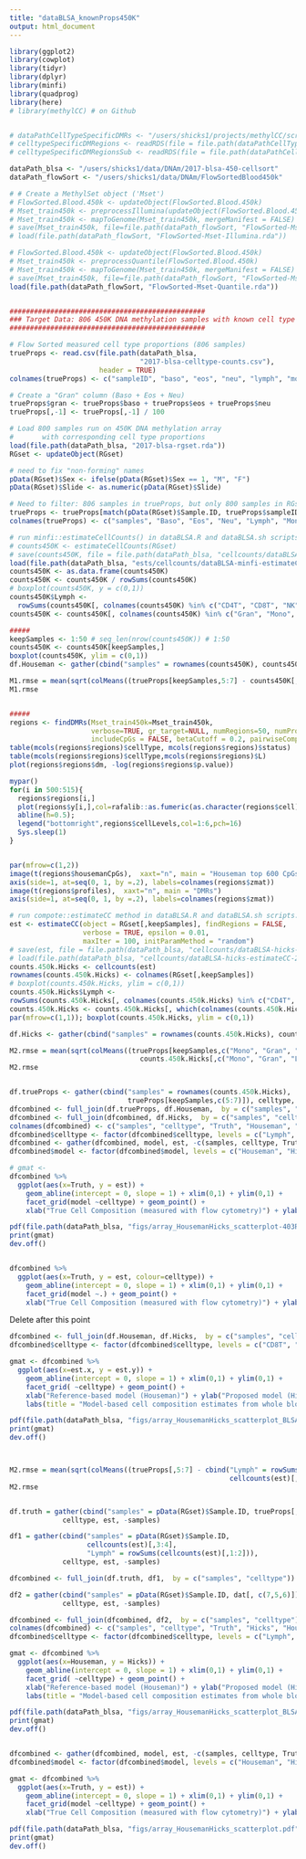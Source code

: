 ```yaml
---
title: "dataBLSA_knownProps450K"
output: html_document
---
```


```r
library(ggplot2)
library(cowplot)
library(tidyr)
library(dplyr)
library(minfi)
library(quadprog)
library(here)
# library(methylCC) # on Github


# dataPathCellTypeSpecificDMRs <- "/users/shicks1/projects/methylCC/scripts/data"
# celltypeSpecificDMRegions <- readRDS(file = file.path(dataPathCellTypeSpecificDMRs, "celltypeSpecificDMRegions.RDS"))
# celltypeSpecificDMRegionsSub <- readRDS(file = file.path(dataPathCellTypeSpecificDMRs, "celltypeSpecificDMRegionsSub.RDS"))

dataPath_blsa <- "/users/shicks1/data/DNAm/2017-blsa-450-cellsort"
dataPath_flowSort <- "/users/shicks1/data/DNAm/FlowSortedBlood450k"

# # Create a MethylSet object ('Mset')
# FlowSorted.Blood.450k <- updateObject(FlowSorted.Blood.450k) 
# Mset_train450k <- preprocessIllumina(updateObject(FlowSorted.Blood.450k))
# Mset_train450k <- mapToGenome(Mset_train450k, mergeManifest = FALSE)
# save(Mset_train450k, file=file.path(dataPath_flowSort, "FlowSorted-Mset-Illumina.rda"))
# load(file.path(dataPath_flowSort, "FlowSorted-Mset-Illumina.rda"))

# FlowSorted.Blood.450k <- updateObject(FlowSorted.Blood.450k)
# Mset_train450k <- preprocessQuantile(FlowSorted.Blood.450k)
# Mset_train450k <- mapToGenome(Mset_train450k, mergeManifest = FALSE)
# save(Mset_train450k, file=file.path(dataPath_flowSort, "FlowSorted-Mset-Quantile.rda"))
load(file.path(dataPath_flowSort, "FlowSorted-Mset-Quantile.rda"))


################################################
### Target Data: 806 450K DNA methylation samples with known cell type proportions
################################################

# Flow Sorted measured cell type proportions (806 samples)
trueProps <- read.csv(file.path(dataPath_blsa, 
                                "2017-blsa-celltype-counts.csv"), 
                      header = TRUE)
colnames(trueProps) <- c("sampleID", "baso", "eos", "neu", "lymph", "mono")

# Create a "Gran" column (Baso + Eos + Neu)
trueProps$gran <- trueProps$baso + trueProps$eos + trueProps$neu
trueProps[,-1] <- trueProps[,-1] / 100

# Load 800 samples run on 450K DNA methylation array 
#       with corresponding cell type proportions
load(file.path(dataPath_blsa, "2017-blsa-rgset.rda")) 
RGset <- updateObject(RGset) 

# need to fix "non-forming" names
pData(RGset)$Sex <- ifelse(pData(RGset)$Sex == 1, "M", "F")
pData(RGset)$Slide <- as.numeric(pData(RGset)$Slide)

# Need to filter: 806 samples in trueProps, but only 800 samples in RGset
trueProps <- trueProps[match(pData(RGset)$Sample.ID, trueProps$sampleID), ]
colnames(trueProps) <- c("samples", "Baso", "Eos", "Neu", "Lymph", "Mono", "Gran")

# run minfi::estimateCellCounts() in dataBLSA.R and dataBLSA.sh scripts. 
# counts450K <- estimateCellCounts(RGset)
# save(counts450K, file = file.path(dataPath_blsa, "cellcounts/dataBLSA-minfi-estimateCellCounts.RData"))
load(file.path(dataPath_blsa, "ests/cellcounts/dataBLSA-minfi-estimateCellCounts.RData"))
counts450K <- as.data.frame(counts450K)
counts450K <- counts450K / rowSums(counts450K)
# boxplot(counts450K, y = c(0,1))
counts450K$Lymph <- 
  rowSums(counts450K[, colnames(counts450K) %in% c("CD4T", "CD8T", "NK", "Bcell")])
counts450K <- counts450K[, colnames(counts450K) %in% c("Gran", "Mono", "Lymph")]

##### 
keepSamples <- 1:50 # seq_len(nrow(counts450K)) # 1:50
counts450K <- counts450K[keepSamples,]
boxplot(counts450K, ylim = c(0,1))
df.Houseman <- gather(cbind("samples" = rownames(counts450K), counts450K), celltype, est, -samples)

M1.rmse = mean(sqrt(colMeans((trueProps[keepSamples,5:7] - counts450K[,c(3,1,2)])^2)))
M1.rmse


##### 
regions <- findDMRs(Mset_train450k=Mset_train450k,
                    verbose=TRUE, gr_target=NULL, numRegions=50, numProbes=50,
                    includeCpGs = FALSE, betaCutoff = 0.2, pairwiseComparison=FALSE)
table(mcols(regions$regions)$cellType, mcols(regions$regions)$status)
table(mcols(regions$regions)$cellType,mcols(regions$regions)$L)
plot(regions$regions$dm, -log(regions$regions$p.value))

mypar()
for(i in 500:515){
  regions$regions[i,]
  plot(regions$y[i,],col=rafalib::as.fumeric(as.character(regions$cell)),main=i,ylim=c(0,1))
  abline(h=0.5); 
  legend("bottomright",regions$cellLevels,col=1:6,pch=16)
  Sys.sleep(1)
}


par(mfrow=c(1,2))
image(t(regions$housemanCpGs),  xaxt="n", main = "Houseman top 600 CpGs")
axis(side=1, at=seq(0, 1, by =.2), labels=colnames(regions$zmat))
image(t(regions$profiles),  xaxt="n", main = "DMRs")
axis(side=1, at=seq(0, 1, by =.2), labels=colnames(regions$zmat))

# run compote::estimateCC method in dataBLSA.R and dataBLSA.sh scripts. 
est <- estimateCC(object = RGset[,keepSamples], findRegions = FALSE, 
                  verbose = TRUE, epsilon = 0.01, 
                  maxIter = 100, initParamMethod = "random")
# save(est, file = file.path(dataPath_blsa, "cellcounts/dataBLSA-hicks-estimateCC.RData"))
# load(file.path(dataPath_blsa, "cellcounts/dataBLSA-hicks-estimateCC-208regions.RData"))
counts.450k.Hicks <- cellcounts(est)
rownames(counts.450k.Hicks) <- colnames(RGset[,keepSamples])
# boxplot(counts.450k.Hicks, ylim = c(0,1))
counts.450k.Hicks$Lymph <- 
rowSums(counts.450k.Hicks[, colnames(counts.450k.Hicks) %in% c("CD4T", "CD8T", "NK", "Bcell")])
counts.450k.Hicks <- counts.450k.Hicks[, which(colnames(counts.450k.Hicks) %in% c("Gran", "Mono", "Lymph"))]
par(mfrow=c(1,1)); boxplot(counts.450k.Hicks, ylim = c(0,1))

df.Hicks <- gather(cbind("samples" = rownames(counts.450k.Hicks), counts.450k.Hicks), celltype, est, -samples)

M2.rmse = mean(sqrt(colMeans((trueProps[keepSamples,c("Mono", "Gran", "Lymph")] - 
                                counts.450k.Hicks[,c("Mono", "Gran", "Lymph")])^2)))
M2.rmse


df.trueProps <- gather(cbind("samples" = rownames(counts.450k.Hicks), 
                             trueProps[keepSamples,c(5:7)]), celltype, est, -samples)
dfcombined <- full_join(df.trueProps, df.Houseman,  by = c("samples", "celltype"))
dfcombined <- full_join(dfcombined, df.Hicks,  by = c("samples", "celltype"))
colnames(dfcombined) <- c("samples", "celltype", "Truth", "Houseman", "Hicks")
dfcombined$celltype <- factor(dfcombined$celltype, levels = c("Lymph", "Mono", "Gran"))
dfcombined <- gather(dfcombined, model, est, -c(samples, celltype, Truth))
dfcombined$model <- factor(dfcombined$model, levels = c("Houseman", "Hicks"))

# gmat <- 
dfcombined %>% 
  ggplot(aes(x=Truth, y = est)) + 
    geom_abline(intercept = 0, slope = 1) + xlim(0,1) + ylim(0,1) +
    facet_grid(model ~celltype) + geom_point() +
    xlab("True Cell Composition (measured with flow cytometry)") + ylab("Model-based Cell Composition Estimates")

pdf(file.path(dataPath_blsa, "figs/array_HousemanHicks_scatterplot-403Regions.pdf"), width = 8, height = 5)
print(gmat)
dev.off()


dfcombined %>% 
  ggplot(aes(x=Truth, y = est, colour=celltype)) + 
    geom_abline(intercept = 0, slope = 1) + xlim(0,1) + ylim(0,1) +
    facet_grid(model ~.) + geom_point() +
    xlab("True Cell Composition (measured with flow cytometry)") + ylab("Model-based Cell Composition Estimates")

```


Delete after this point

```r
dfcombined <- full_join(df.Houseman, df.Hicks,  by = c("samples", "celltype"))
dfcombined$celltype <- factor(dfcombined$celltype, levels = c("CD8T", "CD4T", "NK", "Bcell", "Mono", "Gran"))

gmat <- dfcombined %>% 
  ggplot(aes(x=est.x, y = est.y)) + 
    geom_abline(intercept = 0, slope = 1) + xlim(0,1) + ylim(0,1) +
    facet_grid( ~celltype) + geom_point() +
    xlab("Reference-based model (Houseman)") + ylab("Proposed model (Hicks)") + 
    labs(title = "Model-based cell composition estimates from whole blood samples (n=800, BLSA data)")

pdf(file.path(dataPath_blsa, "figs/array_HousemanHicks_scatterplot_BLSA_noTruth.pdf"), width = 12, height = 4)
print(gmat)
dev.off()



M2.rmse = mean(sqrt(colMeans((trueProps[,5:7] - cbind("Lymph" = rowSums(cellcounts(est)[,1:2]), 
                                                      cellcounts(est)[,3:4]))^2)))
M2.rmse


df.truth = gather(cbind("samples" = pData(RGset)$Sample.ID, trueProps[, 5:7]), 
             celltype, est, -samples)

df1 = gather(cbind("samples" = pData(RGset)$Sample.ID,
                   cellcounts(est)[,3:4], 
                   "Lymph" = rowSums(cellcounts(est)[,1:2])),
             celltype, est, -samples)

dfcombined <- full_join(df.truth, df1,  by = c("samples", "celltype"))

df2 = gather(cbind("samples" = pData(RGset)$Sample.ID, dat[, c(7,5,6)]), 
             celltype, est, -samples)

dfcombined <- full_join(dfcombined, df2,  by = c("samples", "celltype"))
colnames(dfcombined) <- c("samples", "celltype", "Truth", "Hicks", "Houseman")
dfcombined$celltype <- factor(dfcombined$celltype, levels = c("Lymph", "Mono", "Gran"))

gmat <- dfcombined %>% 
  ggplot(aes(x=Houseman, y = Hicks)) + 
    geom_abline(intercept = 0, slope = 1) + xlim(0,1) + ylim(0,1) +
    facet_grid( ~celltype) + geom_point() +
    xlab("Reference-based model (Houseman)") + ylab("Proposed model (Hicks)") + 
    labs(title = "Model-based cell composition estimates from whole blood samples (n=800, BLSA data)")

pdf(file.path(dataPath_blsa, "figs/array_HousemanHicks_scatterplot_BLSA_noTruth.pdf"), width = 12, height = 4)
print(gmat)
dev.off()


dfcombined <- gather(dfcombined, model, est, -c(samples, celltype, Truth))
dfcombined$model <- factor(dfcombined$model, levels = c("Houseman", "Hicks"))

gmat <- dfcombined %>% 
  ggplot(aes(x=Truth, y = est)) + 
    geom_abline(intercept = 0, slope = 1) + xlim(0,1) + ylim(0,1) +
    facet_grid(model ~celltype) + geom_point() +
    xlab("True Cell Composition (measured with flow cytometry)") + ylab("Model-based Cell Composition Estimates")

pdf(file.path(dataPath_blsa, "figs/array_HousemanHicks_scatterplot.pdf"), width = 8, height = 5)
print(gmat)
dev.off()


```


